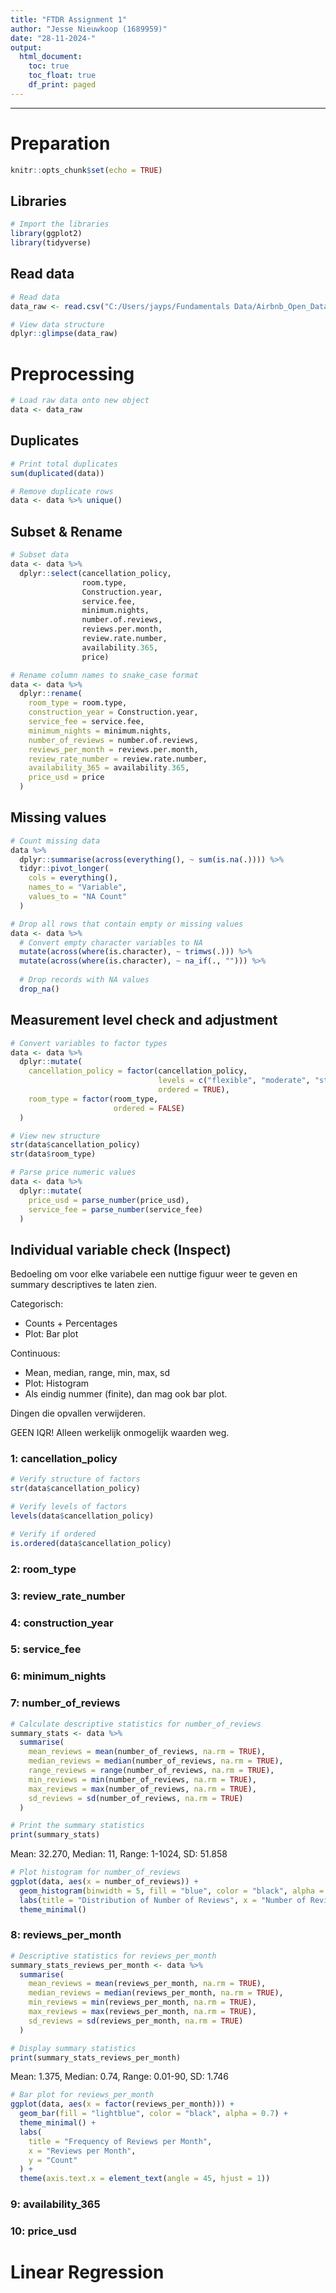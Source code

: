 ---
title: "FTDR Assignment 1"
author: "Jesse Nieuwkoop (1689959)"
date: "28-11-2024-"
output:
  html_document:
    toc: true
    toc_float: true
    df_print: paged
---

---

# Preparation

```{r setup, include = FALSE}
knitr::opts_chunk$set(echo = TRUE)
```

## Libraries

```{r}
# Import the libraries
library(ggplot2)
library(tidyverse)
```

## Read data

```{r}
# Read data
data_raw <- read.csv("C:/Users/jayps/Fundamentals Data/Airbnb_Open_Data.csv")

# View data structure
dplyr::glimpse(data_raw)
```

# Preprocessing

```{r}
# Load raw data onto new object
data <- data_raw
```

## Duplicates

```{r}
# Print total duplicates
sum(duplicated(data))

# Remove duplicate rows 
data <- data %>% unique()
```

## Subset & Rename

```{r}
# Subset data
data <- data %>%
  dplyr::select(cancellation_policy,
                room.type,
                Construction.year,
                service.fee,
                minimum.nights,
                number.of.reviews,
                reviews.per.month,
                review.rate.number,
                availability.365,
                price)

# Rename column names to snake_case format
data <- data %>%
  dplyr::rename(
    room_type = room.type,
    construction_year = Construction.year,
    service_fee = service.fee,
    minimum_nights = minimum.nights,
    number_of_reviews = number.of.reviews,
    reviews_per_month = reviews.per.month,
    review_rate_number = review.rate.number,
    availability_365 = availability.365,
    price_usd = price
  )
```

## Missing values

```{r}
# Count missing data
data %>%
  dplyr::summarise(across(everything(), ~ sum(is.na(.)))) %>%
  tidyr::pivot_longer(
    cols = everything(),
    names_to = "Variable",
    values_to = "NA Count"
  )
```

```{r}
# Drop all rows that contain empty or missing values
data <- data %>%
  # Convert empty character variables to NA
  mutate(across(where(is.character), ~ trimws(.))) %>%
  mutate(across(where(is.character), ~ na_if(., ""))) %>%
  
  # Drop records with NA values
  drop_na()
```

## Measurement level check and adjustment

```{r}
# Convert variables to factor types
data <- data %>%
  dplyr::mutate(
    cancellation_policy = factor(cancellation_policy, 
                                 levels = c("flexible", "moderate", "strict"),
                                 ordered = TRUE),
    room_type = factor(room_type,
                       ordered = FALSE)
  )

# View new structure
str(data$cancellation_policy)
str(data$room_type)
```

```{r}
# Parse price numeric values
data <- data %>%
  dplyr::mutate(
    price_usd = parse_number(price_usd),
    service_fee = parse_number(service_fee)
  )
```

## Individual variable check (Inspect)

Bedoeling om voor elke variabele een nuttige figuur weer te geven en summary descriptives te laten zien.

Categorisch:

- Counts + Percentages
- Plot: Bar plot

Continuous:

- Mean, median, range, min, max, sd
- Plot: Histogram
- Als eindig nummer (finite), dan mag ook bar plot.

Dingen die opvallen verwijderen.

GEEN IQR! Alleen werkelijk onmogelijk waarden weg.

### 1: cancellation_policy

```{r}
# Verify structure of factors
str(data$cancellation_policy)

# Verify levels of factors
levels(data$cancellation_policy)

# Verify if ordered
is.ordered(data$cancellation_policy)
```

### 2: room_type

### 3: review_rate_number

### 4: construction_year

### 5: service_fee

### 6: minimum_nights

### 7: number_of_reviews
```{r}
# Calculate descriptive statistics for number_of_reviews
summary_stats <- data %>%
  summarise(
    mean_reviews = mean(number_of_reviews, na.rm = TRUE),
    median_reviews = median(number_of_reviews, na.rm = TRUE),
    range_reviews = range(number_of_reviews, na.rm = TRUE),
    min_reviews = min(number_of_reviews, na.rm = TRUE),
    max_reviews = max(number_of_reviews, na.rm = TRUE),
    sd_reviews = sd(number_of_reviews, na.rm = TRUE)
  )

# Print the summary statistics
print(summary_stats)
```
Mean: 32.270, Median: 11, Range: 1-1024, SD: 51.858

```{r}
# Plot histogram for number_of_reviews
ggplot(data, aes(x = number_of_reviews)) +
  geom_histogram(binwidth = 5, fill = "blue", color = "black", alpha = 0.7) +
  labs(title = "Distribution of Number of Reviews", x = "Number of Reviews", y = "Frequency") +
  theme_minimal()
```

### 8: reviews_per_month
```{r}
# Descriptive statistics for reviews_per_month
summary_stats_reviews_per_month <- data %>%
  summarise(
    mean_reviews = mean(reviews_per_month, na.rm = TRUE),
    median_reviews = median(reviews_per_month, na.rm = TRUE),
    min_reviews = min(reviews_per_month, na.rm = TRUE),
    max_reviews = max(reviews_per_month, na.rm = TRUE),
    sd_reviews = sd(reviews_per_month, na.rm = TRUE)
  )

# Display summary statistics
print(summary_stats_reviews_per_month)
```
Mean: 1.375, Median: 0.74, Range: 0.01-90, SD: 1.746

```{r}
# Bar plot for reviews_per_month
ggplot(data, aes(x = factor(reviews_per_month))) +
  geom_bar(fill = "lightblue", color = "black", alpha = 0.7) +
  theme_minimal() +
  labs(
    title = "Frequency of Reviews per Month",
    x = "Reviews per Month",
    y = "Count"
  ) +
  theme(axis.text.x = element_text(angle = 45, hjust = 1))
```
### 9: availability_365

### 10: price_usd

# Linear Regression
